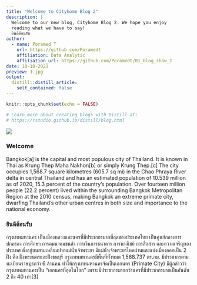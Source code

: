 ```yaml
---
title: "Welcome to Cityhome Blog 2"
description: |
  Welcome to our new blog, Cityhome Blog 2. We hope you enjoy 
  reading what we have to say!
  ยินดีต้อนรับ
author:
  - name: Poramed T 
    url: https://github.com/Poramedt
    affiliation: Data Analytic
    affiliation_url: https://github.com/Poramedt/01_blog_show_2
date: 10-18-2021
preview: 1.jpg
output:
  distill::distill_article:
    self_contained: false
---
```


```r
knitr::opts_chunk$set(echo = FALSE)

# Learn more about creating blogs with Distill at:
# https://rstudio.github.io/distill/blog.html

```

![](1.jpg)

### Welcome

Bangkok[a] is the capital and most populous city of Thailand. It is known in Thai as Krung Thep Maha Nakhon[b] or simply Krung Thep.[c] The city occupies 1,568.7 square kilometres (605.7 sq mi) in the Chao Phraya River delta in central Thailand and has an estimated population of 10.539 million as of 2020, 15.3 percent of the country's population. Over fourteen million people (22.2 percent) lived within the surrounding Bangkok Metropolitan Region at the 2010 census, making Bangkok an extreme primate city, dwarfing Thailand's other urban centres in both size and importance to the national economy. 

### ยินดีต้อนรับ

กรุงเทพมหานคร เป็นเมืองหลวงและนครที่มีประชากรมากที่สุดของประเทศไทย เป็นศูนย์กลางการปกครอง การศึกษา การคมนาคมขนส่ง การเงินการธนาคาร การพาณิชย์ การสื่อสาร และความเจริญของประเทศ ตั้งอยู่บนสามเหลี่ยมปากแม่น้ำเจ้าพระยา มีแม่น้ำเจ้าพระยาไหลผ่านและแบ่งเมืองออกเป็น 2 ฝั่ง คือ ฝั่งพระนครและฝั่งธนบุรี กรุงเทพมหานครมีพื้นที่ทั้งหมด 1,568.737 ตร.กม. มีประชากรตามทะเบียนราษฎรกว่า 6 ล้านคน ทำให้กรุงเทพมหานครจัดเป็นเอกนคร (Primate City) มีผู้กล่าวว่า กรุงเทพมหานครเป็น "เอกนครที่สุดในโลก" เพราะมีประชากรมากกว่านครที่มีประชากรมากเป็นอันดับ 2 ถึง 40 เท่า[3]


